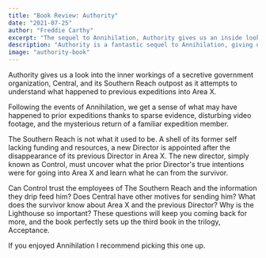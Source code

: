 ```yaml
---
title: "Book Review: Authority"
date: "2021-07-25"
author: "Freddie Carthy"
excerpt: "The sequel to Annihilation, Authority gives us an inside look into the machinations of The Southern Reach."
description: "Authority is a fantastic sequel to Annihilation, giving us an inside look into the machinations of The Southern Reach; an old outpost outside of Area X, and the secretive government organization that runs it. It follows the story of its new Director appointed to investigate what happened to the prior expedition, his predecessor, and uncover anything he can about the mysterious Area X."
image: "authority-book"
---
```


Authority gives us a look into the inner workings of a secretive government organization, Central, and its Southern Reach outpost as it attempts to understand what happened to previous expeditions into Area X.

Following the events of Annihilation, we get a sense of what may have happened to prior expeditions thanks to sparse evidence, disturbing video footage, and the mysterious return of a familiar expedition member.

The Southern Reach is not what it used to be. A shell of its former self lacking funding and resources, a new Director is appointed after the disappearance of its previous Director in Area X. The new director, simply known as Control, must uncover what the prior Director's true intentions were for going into Area X and learn what he can from the survivor.

Can Control trust the employees of The Southern Reach and the information they drip feed him? Does Central have other motives for sending him? What does the survivor know about Area X and the previous Director? Why is the Lighthouse so important? These questions will keep you coming back for more, and the book perfectly sets up the third book in the trilogy, Acceptance.

If you enjoyed Annihilation I recommend picking this one up.
